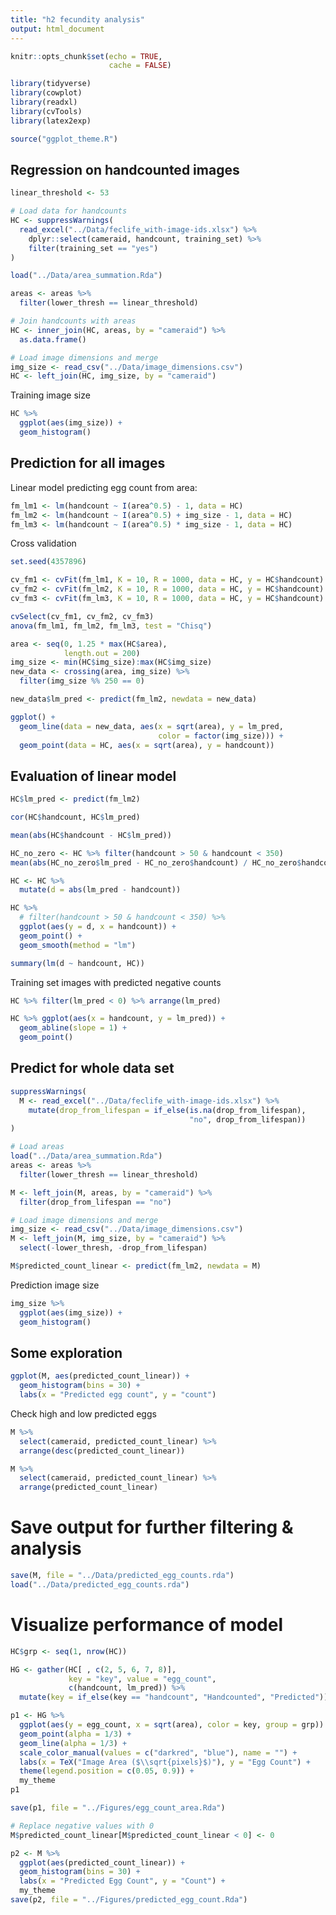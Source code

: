 ```yaml
---
title: "h2 fecundity analysis"
output: html_document
---
```


```r
knitr::opts_chunk$set(echo = TRUE,
                      cache = FALSE)

library(tidyverse)
library(cowplot)
library(readxl)
library(cvTools)
library(latex2exp)

source("ggplot_theme.R")
```

## Regression on handcounted images

```r
linear_threshold <- 53

# Load data for handcounts
HC <- suppressWarnings(
  read_excel("../Data/feclife_with-image-ids.xlsx") %>% 
    dplyr::select(cameraid, handcount, training_set) %>% 
    filter(training_set == "yes")
)

load("../Data/area_summation.Rda")

areas <- areas %>% 
  filter(lower_thresh == linear_threshold)

# Join handcounts with areas
HC <- inner_join(HC, areas, by = "cameraid") %>% 
  as.data.frame()

# Load image dimensions and merge
img_size <- read_csv("../Data/image_dimensions.csv")
HC <- left_join(HC, img_size, by = "cameraid")
```

Training image size

```r
HC %>% 
  ggplot(aes(img_size)) +
  geom_histogram()
```

## Prediction for all images

Linear model predicting egg count from area:

```r
fm_lm1 <- lm(handcount ~ I(area^0.5) - 1, data = HC)
fm_lm2 <- lm(handcount ~ I(area^0.5) + img_size - 1, data = HC)
fm_lm3 <- lm(handcount ~ I(area^0.5) * img_size - 1, data = HC)
```

Cross validation

```r
set.seed(4357896)

cv_fm1 <- cvFit(fm_lm1, K = 10, R = 1000, data = HC, y = HC$handcount)
cv_fm2 <- cvFit(fm_lm2, K = 10, R = 1000, data = HC, y = HC$handcount)
cv_fm3 <- cvFit(fm_lm3, K = 10, R = 1000, data = HC, y = HC$handcount)
```

```r
cvSelect(cv_fm1, cv_fm2, cv_fm3)
anova(fm_lm1, fm_lm2, fm_lm3, test = "Chisq")
```

```r
area <- seq(0, 1.25 * max(HC$area),
            length.out = 200)
img_size <- min(HC$img_size):max(HC$img_size)
new_data <- crossing(area, img_size) %>% 
  filter(img_size %% 250 == 0)

new_data$lm_pred <- predict(fm_lm2, newdata = new_data)

ggplot() +
  geom_line(data = new_data, aes(x = sqrt(area), y = lm_pred,
                                 color = factor(img_size))) +
  geom_point(data = HC, aes(x = sqrt(area), y = handcount))
```

## Evaluation of linear model

```r
HC$lm_pred <- predict(fm_lm2)

cor(HC$handcount, HC$lm_pred)

mean(abs(HC$handcount - HC$lm_pred))

HC_no_zero <- HC %>% filter(handcount > 50 & handcount < 350)
mean(abs(HC_no_zero$lm_pred - HC_no_zero$handcount) / HC_no_zero$handcount)

HC <- HC %>% 
  mutate(d = abs(lm_pred - handcount))

HC %>% 
  # filter(handcount > 50 & handcount < 350) %>% 
  ggplot(aes(y = d, x = handcount)) +
  geom_point() +
  geom_smooth(method = "lm")

summary(lm(d ~ handcount, HC))
```

Training set images with predicted negative counts

```r
HC %>% filter(lm_pred < 0) %>% arrange(lm_pred)
```

```r
HC %>% ggplot(aes(x = handcount, y = lm_pred)) +
  geom_abline(slope = 1) +
  geom_point()
```

## Predict for whole data set

```r
suppressWarnings(
  M <- read_excel("../Data/feclife_with-image-ids.xlsx") %>% 
    mutate(drop_from_lifespan = if_else(is.na(drop_from_lifespan),
                                        "no", drop_from_lifespan))
)

# Load areas
load("../Data/area_summation.Rda")
areas <- areas %>% 
  filter(lower_thresh == linear_threshold)

M <- left_join(M, areas, by = "cameraid") %>% 
  filter(drop_from_lifespan == "no")

# Load image dimensions and merge
img_size <- read_csv("../Data/image_dimensions.csv")
M <- left_join(M, img_size, by = "cameraid") %>% 
  select(-lower_thresh, -drop_from_lifespan)

M$predicted_count_linear <- predict(fm_lm2, newdata = M)
```

Prediction image size

```r
img_size %>% 
  ggplot(aes(img_size)) +
  geom_histogram()
```

## Some exploration

```r
ggplot(M, aes(predicted_count_linear)) +
  geom_histogram(bins = 30) +
  labs(x = "Predicted egg count", y = "count")
```

Check high and low predicted eggs

```r
M %>% 
  select(cameraid, predicted_count_linear) %>% 
  arrange(desc(predicted_count_linear))
```

```r
M %>% 
  select(cameraid, predicted_count_linear) %>% 
  arrange(predicted_count_linear)
```

# Save output for further filtering & analysis

```r
save(M, file = "../Data/predicted_egg_counts.rda")
load("../Data/predicted_egg_counts.rda")
```

# Visualize performance of model

```r
HC$grp <- seq(1, nrow(HC))

HG <- gather(HC[ , c(2, 5, 6, 7, 8)],
             key = "key", value = "egg_count", 
             c(handcount, lm_pred)) %>% 
  mutate(key = if_else(key == "handcount", "Handcounted", "Predicted"))

p1 <- HG %>% 
  ggplot(aes(y = egg_count, x = sqrt(area), color = key, group = grp)) +
  geom_point(alpha = 1/3) +
  geom_line(alpha = 1/3) +
  scale_color_manual(values = c("darkred", "blue"), name = "") +
  labs(x = TeX("Image Area ($\\sqrt{pixels}$)"), y = "Egg Count") +
  theme(legend.position = c(0.05, 0.9)) +
  my_theme
p1

save(p1, file = "../Figures/egg_count_area.Rda")

# Replace negative values with 0
M$predicted_count_linear[M$predicted_count_linear < 0] <- 0

p2 <- M %>%
  ggplot(aes(predicted_count_linear)) +
  geom_histogram(bins = 30) +
  labs(x = "Predicted Egg Count", y = "Count") +
  my_theme
save(p2, file = "../Figures/predicted_egg_count.Rda")
```

